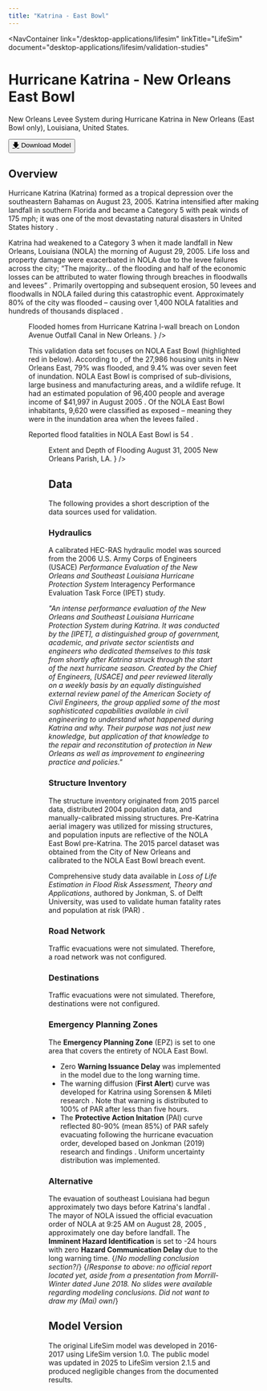 ```yaml
---
title: "Katrina - East Bowl"
---
```



<NavContainer 
  link="/desktop-applications/lifesim"
  linkTitle="LifeSim"
  document="desktop-applications/lifesim/validation-studies"
></NavContainer>

# Hurricane Katrina - New Orleans East Bowl

New Orleans Levee System during Hurricane Katrina in New Orleans (East Bowl only), Louisiana, United States.

<Button href="https://www.rmc.usace.army.mil/Software/LifeSim/"><u>🡇</u> Download Model</Button>

## Overview

Hurricane Katrina (Katrina) formed as a tropical depression over the southeastern Bahamas on August 23, 2005. Katrina intensified after making landfall in southern Florida and became a 
Category 5 with peak winds of 175 mph; it was one of the most devastating natural disasters in United States history <Citation citationKey="NWS_Katrina_2005"/>.

Katrina had weakened to a Category 3 when it made landfall in New Orleans, Louisiana (NOLA) the morning of August 29, 2005. Life loss and property damage were exacerbated in 
NOLA due to the levee failures across the city; “The majority… of the flooding and half of the economic losses can be attributed to water flowing through breaches in floodwalls 
and levees” <Citation citationKey="USACE2006"/>. Primarily overtopping and subsequent erosion, 50 levees and floodwalls in NOLA failed during this catastrophic event. Approximately 80% of 
the city was flooded – causing over 1,400 NOLA fatalities and hundreds of thousands displaced <Citation citationKey="NYT2015"/>.

<Figure
  figKey="nola-flooded"
  src="figures/desktop-applications/lifesim/validation-studies/v1.0/figures/figure15.png"
  alt="NOLA blooded during Hurricane Katrina due to l-wall breach."
  caption={
    <>
      Flooded homes from Hurricane Katrina l-wall breach on London Avenue Outfall Canal in New Orleans. <Citation citationKey="USACE2006"/>
    </>
  }
/>

This validation data set focuses on NOLA East Bowl (highlighted red in <FigReference figKey="katrina-nola-map"/> below). According to <FigReference figKey="katrina-nola-map"/>, 
of the 27,986 housing units in New Orleans East, 79% was flooded, and 9.4% was over seven feet of inundation. NOLA East Bowl is comprised of sub-divisions, large business and manufacturing 
areas, and a wildlife refuge. It had an estimated population of 96,400 people and average income of $41,997 in August 2005 <Citation citationKey="NYT2015"/>. Of the NOLA East Bowl inhabitants, 9,620 were 
classified as exposed – meaning they were in the inundation area when the levees failed <Citation citationKey="Jonkman2009"/>.

Reported flood fatalities in NOLA East Bowl is 54 <Citation citationKey="Boyd2011"/>.

<Figure
  figKey="katrina-nola-map"
  src="figures/desktop-applications/lifesim/validation-studies/v1.0/figures/figure16.png"
  alt="NOLA inundation map August 31, 2005"
  caption={
    <>
      Extent and Depth of Flooding August 31, 2005 New Orleans Parish, LA. <Citation citationKey="NOAA2005"/>
    </>
  }
/>

## Data

The following provides a short description of the data sources used for validation.

### Hydraulics

A calibrated HEC-RAS hydraulic model was sourced from the 2006 U.S. Army Corps of Engineers (USACE) *Performance Evaluation of the New Orleans and 
Southeast Louisiana Hurricane Protection System* Interagency Performance Evaluation Task Force (IPET) study.

*"An intense performance evaluation of the New Orleans and Southeast Louisiana Hurricane Protection System during Katrina. It was conducted by the [IPET], a distinguished group of 
government, academic, and private sector scientists and engineers who dedicated themselves to this task from shortly after Katrina 
struck through the start of the next hurricane season. Created by
the Chief of Engineers, [USACE] and peer reviewed literally on a weekly
basis by an equally distinguished external review panel of the American Society of Civil
Engineers, the group applied some of the most sophisticated capabilities available in civil
engineering to understand what happened during Katrina and why. Their purpose was not just
new knowledge, but application of that knowledge to the repair and reconstitution of protection
in New Orleans as well as improvement to engineering practice and policies."* <Citation citationKey="USACE2006"/>

### Structure Inventory

The structure inventory originated from 2015 parcel data, distributed 2004 population data, and manually-calibrated missing structures. Pre-Katrina aerial imagery was 
utilized for missing structures, and population inputs are reflective of the NOLA East Bowl pre-Katrina. The 2015 parcel dataset was obtained from the City of New Orleans 
and calibrated to the NOLA East Bowl breach event. 

Comprehensive study data available in *Loss of Life Estimation in Flood Risk Assessment, Theory and Applications*, authored by Jonkman, S. of Delft University, was used to 
validate human fatality rates and population at risk (PAR) <Citation citationKey="Jonkman2007"/>.

### Road Network

Traffic evacuations were not simulated. Therefore, a road network was not configured.

### Destinations

Traffic evacuations were not simulated. Therefore, destinations were not configured.

### Emergency Planning Zones

The **Emergency Planning Zone** (EPZ) is set to one area that covers the entirety of NOLA East Bowl. 

- Zero **Warning Issuance Delay** was implemented in the model due to the long warning time.
- The warning diffusion (**First Alert**) curve was developed for Katrina using Sorensen & Mileti research <Citation citationKey="SorensenMileti2018"/>. 
Note that warning is distributed to 100% of PAR after less than five hours.
- The **Protective Action Initation** (PAI) curve reflected 80-90% (mean 85%) of PAR safely evacuating following the hurricane evacuation order,
developed based on Jonkman (2019) research and findings <Citation citationKey="Jonkman2009"/>. Uniform uncertainty distribution was implemented. 

### Alternative

The evauation of southeast Louisiana had begun approximately two days before Katrina's landfal <Citation citationKey="Boyd2010"/>.
The mayor of NOLA issued the official evacuation order of NOLA at 9:25 AM on August 28, 2005 <Citation citationKey="CNN2005"/>, approximately one day before landfall. The 
**Imminent Hazard Identification** is set to -24 hours with zero **Hazard Communication Delay** due to the long warning time. 
{/*No modelling conclusion section?*/}
{/*Response to above: no official report located yet, aside from a presentation from Morrill-Winter dated June 2018.
   No slides were available regarding modeling conclusions. Did not want to draw my (Mai) own*/}
## Model Version

The original LifeSim model was developed in 2016-2017 using LifeSim version 1.0. The public model was updated in 2025 to LifeSim version 2.1.5 and produced 
negligible changes from the documented results. 

<CitationFootnote />